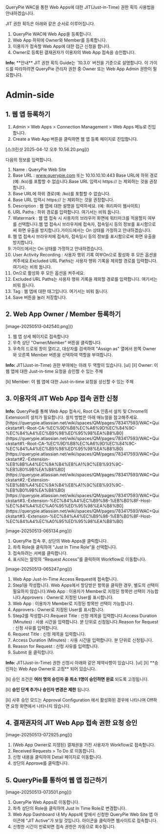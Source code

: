 QueryPie WAC을 통한 Web Apps에 대한 JIT(Just-in-Time) 권한 획득 사용법을 안내하겠습니다.

JIT 권한 획득은 아래와 같은 순서로 이루어집니다.

1. QueryPie WAC에 Web App을 등록합니다.
2. Web App 하위에 Owner와 Member를 등록합니다.
3. 이용자가 접속할 Web App에 대한 접근 신청을 합니다.
4. Owner로 등록된 결재권자가 이용자의 Web App 접속을 승인합니다.

<div class="alert alert-info">
  <i class="fas fa-info-circle"></i> <strong>Info:</strong> **안내** 
JIT 권한 획득 Guide는 `10.3.0` 버전을 기준으로 설명합니다. 
이 가이드를 따라하려면 QueryPie 관리자 권한 중 Owner 또는 Web App Admin 권한이 필요합니다. 

</div>

# Admin-side
## 1. 웹 앱 등록하기
1. Admin > Web Apps > Connection Management > Web Apps 메뉴로 진입합니다.
2. Create a Web App 버튼을 클릭하면 웹 앱 등록 페이지로 진입합니다.

<p align="center">
<div>[스크린샷 2025-04-12 오후 10.56.20.png]()</div>
</p>

다음의 정보를 입력합니다.

1. Name : QueryPie Web Site
2. Base URL : www.querypie.com 또는 10.10.10.10:443 Base URL에 하위 경로(예: /ko)를 포함할 수 없습니다.Base URL 입력시 https:// 는 제외하는 것을 권장합니다.
  1. Base URL에 하위 경로(예: /ko)를 포함할 수 없습니다.
  2. Base URL 입력시 https:// 는 제외하는 것을 권장합니다.
3. Description : 웹 앱에 대한 설명을 입력하세요. (예: 쿼리파이 웹사이트)
4. URL Paths : 하위 경로를 입력합니다. 여기서는 비워 둡니다.
5. Watermark : 웹 앱 접속 시 사용자의 브라우저 화면에 워터마크를 적용할지 여부를 선택합니다.웹 앱 접속시 브라우저에 접속자, 접속일시 등의 정보를 표시함으로써 화면 유출을 방지합니다.가이드에서는 On 상태를 가정하고 안내하겠습니다.
  1. 웹 앱 접속시 브라우저에 접속자, 접속일시 등의 정보를 표시함으로써 화면 유출을 방지합니다.
  2. 가이드에서는 On 상태를 가정하고 안내하겠습니다.
6. User Activity Recording : 사용자 행위 기록 여부On으로 활성화 후 모든 옵션을 켜주세요.Excluded URL Paths는 사용자 행위 기록을 제외할 경로를 입력합니다. 여기서는 비워 둡니다.
  1. On으로 활성화 후 모든 옵션을 켜주세요.
  2. Excluded URL Paths는 사용자 행위 기록을 제외할 경로를 입력합니다. 여기서는 비워 둡니다.
7. Tag : 웹 앱에 대한 태그입니다. 여기서는 비워 둡니다.
8. Save 버튼을 눌러 저장합니다.

## 2. Web App Owner / Member 등록하기
<p align="center">
<div>[image-20250513-042540.png]()</div>
</p>

1. 웹 앱 상세 페이지로 접속합니다
2. 우측 상단 "Owner/Member" 버튼을 클릭합니다.
3. 우측의 드로워 창이 열리고, 대상자를 검색하여 "Assign as" 열에서 왼쪽 Owner와 오른쪽 Member 버튼을 선택하여 역할을 부여합니다.

<div class="alert alert-info">
  <i class="fas fa-info-circle"></i> <strong>Info:</strong> JIT(Just-in-Time) 권한 부여에는 아래 두 역할이 있습니다. 
[ul]
[li]
Owner: 이 웹 앱에 대한 Just-in-time 요청을 승인할 수 있는 주체 

[li]
Member: 이 웹 앱에 대한 Just-in-time 요청을 상신할 수 있는 주체 



</div>

## 3. 이용자의 JIT Web App 접속 권한 신청
<div class="alert alert-info">
  <i class="fas fa-info-circle"></i> <strong>Info:</strong> QueryPie를 통해 Web App 접속시, Root CA 인증서 설치 및 Chrome의 Extension의 설치가 필요합니다. 
설치 방법은 아래 매뉴얼을 참고해주세요. 
[https://querypie.atlassian.net/wiki/spaces/QM/pages/783417593/WAC+Quickstart#1.-Root-CA-%EC%9D%B8%EC%A6%9D%EC%84%9C-%EC%84%A4%EC%B9%98%ED%95%98%EA%B8%B0](https://querypie.atlassian.net/wiki/spaces/QM/pages/783417593/WAC+Quickstart#1.-Root-CA-%EC%9D%B8%EC%A6%9D%EC%84%9C-%EC%84%A4%EC%B9%98%ED%95%98%EA%B8%B0) 
[https://querypie.atlassian.net/wiki/spaces/QM/pages/783417593/WAC+Quickstart#2.-Extension-%EB%8B%A4%EC%9A%B4%EB%A1%9C%EB%93%9C-%EB%B0%9B%EA%B8%B0](https://querypie.atlassian.net/wiki/spaces/QM/pages/783417593/WAC+Quickstart#2.-Extension-%EB%8B%A4%EC%9A%B4%EB%A1%9C%EB%93%9C-%EB%B0%9B%EA%B8%B0)  
[https://querypie.atlassian.net/wiki/spaces/QM/pages/783417593/WAC+Quickstart#3.-Extension-%EC%84%A4%EC%B9%98-%EB%B0%8F-Host-%EC%84%A4%EC%A0%95%ED%95%98%EA%B8%B0](https://querypie.atlassian.net/wiki/spaces/QM/pages/783417593/WAC+Quickstart#3.-Extension-%EC%84%A4%EC%B9%98-%EB%B0%8F-Host-%EC%84%A4%EC%A0%95%ED%95%98%EA%B8%B0)  

</div>

<p align="center">
<div>[image-20250513-065134.png]()</div>
</p>

1. QueryPie 접속 후, 상단의 Web Apps을 클릭합니다.
2. 좌측 Role을 클릭하여 “Just In Time Role”을 선택합니다.
3. 접속하려는 서버를 클릭합니다.
4. 표시되는 알럿의 “Request Access”를 클릭하여 Workflow로 이동합니다.

<p align="center">
<div>[image-20250513-065247.png]()</div>
</p>

1. Web App Just-In-Time Access Request에 접속합니다.
2. Step1을 작성합니다. Web Apps에서 할당받은 항목을 클릭한 경우, 별도의 선택이 필요하지 않습니다.Web App : 이용자가 Member로 지정된 항목만 선택이 가능합니다.Approvers : Owner로 지정된 User를 표시합니다.
  1. Web App : 이용자가 Member로 지정된 항목만 선택이 가능합니다.
  2. Approvers : Owner로 지정된 User를 표시합니다.
3. Step2를 작성합니다.Request Title : 신청 제목을 입력합니다.Access Duration (Minutes) : 사용 시간을 입력합니다. 분 단위로 신청됩니다.Reason for Request : 신청 사유를 입력합니다.
  1. Request Title : 신청 제목을 입력합니다.
  2. Access Duration (Minutes) : 사용 시간을 입력합니다. 분 단위로 신청됩니다.
  3. Reason for Request : 신청 사유를 입력합니다.
4. Submit 을 클릭합니다.

<div class="alert alert-info">
  <i class="fas fa-info-circle"></i> <strong>Info:</strong> JIT(Just-in-Time) 권한 신청시 아래와 같은 제약사항이 있습니다. 
[ul]
[li]
**승인자는 Web App Owner로 고정** 되어 있습니다. 

[li]
승인 조건은 **여러 명의 승인자 중 최소 1명이 승인하면 완료** 되도록 고정됩니다. 

[li]
**승인 단계 추가나 승인자 변경은 제한** 됩니다. 

[li]
사후 승인 모드는 Approval Configuration 에서 활성화된 경우에 나타나며 Off하면 요청 화면에서 나타나지 않습니다. 



</div>

## 4. 결재권자의 JIT Web App 접속 권한 요청 승인
<p align="center">
<div>[image-20250513-072925.png]()</div>
</p>

1. (Web App Owner로 지정된) 결재권을 가진 사용자가 Workflow로 접속합니다.
2. Received Requests > To Do 로 이동합니다.
3. 신청 내용을 클릭하여 Detail 페이지로 이동합니다.
4. 상단의 Approve를 클릭합니다.

## 5. QueryPie를 통하여 웹 앱 접근하기
<p align="center">
<div>[image-20250513-073501.png]()</div>
</p>

1. QueryPie Web Apps로 이동합니다.
2. 좌측 상단의 Role을 클릭하여 Just In Time Role로 변경합니다.
3. Web App Dashboard 내 My Apps에 앞에서 신청한 QueryPie Web Site 앱 아이콘에 “JIT Active”가 보일 것입니다. 아이콘을 클릭하면 웹사이트로 접속합니다.
4. 신청한 시간이 만료되면 접속 권한은 자동으로 회수됩니다.
